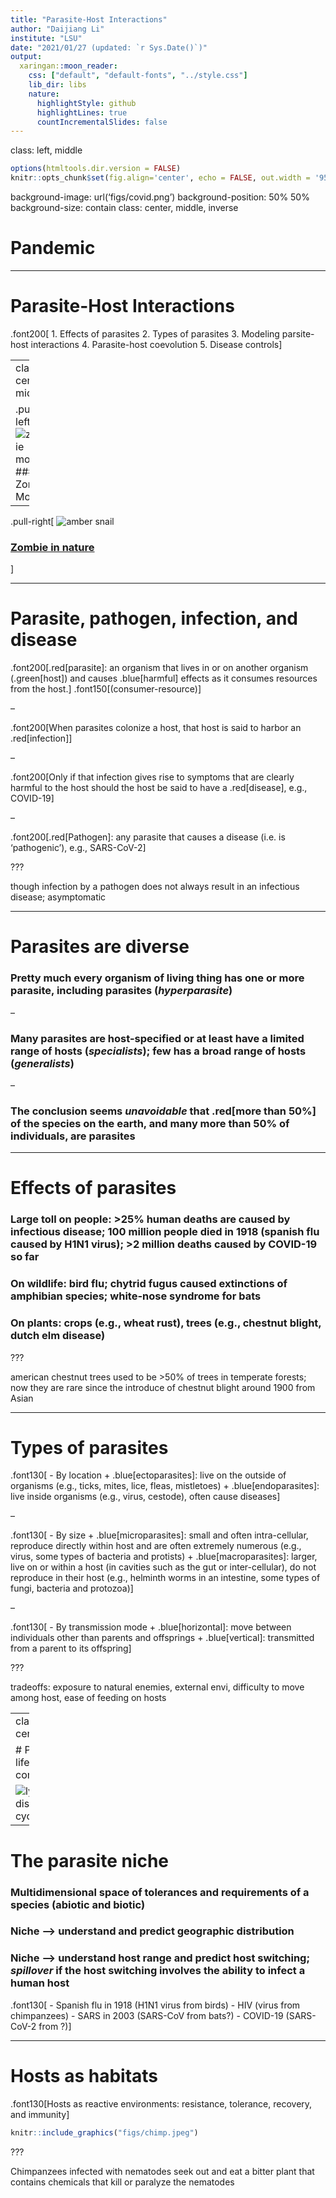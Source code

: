 ```yaml
---
title: "Parasite-Host Interactions"
author: "Daijiang Li"
institute: "LSU"
date: "2021/01/27 (updated: `r Sys.Date()`)"
output:
  xaringan::moon_reader:
    css: ["default", "default-fonts", "../style.css"]
    lib_dir: libs
    nature:
      highlightStyle: github
      highlightLines: true
      countIncrementalSlides: false
---
```

class: left, middle

```r
options(htmltools.dir.version = FALSE)
knitr::opts_chunk$set(fig.align='center', echo = FALSE, out.width = '95%')
```

background-image: url('figs/covid.png')
background-position: 50% 50%
background-size: contain
class: center, middle, inverse

# Pandemic

---


# Parasite-Host Interactions 

.font200[
1. Effects of parasites
2. Types of parasites
3. Modeling parsite-host interactions
4. Parasite-host coevolution
5. Disease controls
]

---
class: center, middle


.pull-left[
![zombie movies](figs/zombie.jpeg)
### Zombie Movies
]

--

.pull-right[
![amber snail](figs/amberSnail.gif)

### [Zombie in nature](https://www.wired.com/2014/09/absurd-creature-of-the-week-disco-worm/)
]

---

# Parasite, pathogen, infection, and disease

.font200[.red[parasite]: an organism that lives in or on another organism (.green[host]) and causes .blue[harmful] effects as it consumes resources from the host.]   .font150[(consumer-resource)]

--

.font200[When parasites colonize a host, that host is said to harbor an .red[infection]]

--

.font200[Only if that infection gives rise to symptoms that are clearly harmful to the host should the host be said to have a .red[disease], e.g., COVID-19]

--

.font200[.red[Pathogen]: any parasite that causes a disease (i.e. is ‘pathogenic’), e.g., SARS-CoV-2]


???

though infection by a pathogen does not always result in an infectious disease; asymptomatic

---

# Parasites are diverse

### Pretty much every organism of living thing has one or more parasite, including parasites (_hyperparasite_)

--

### Many parasites are host-specified or at least have a limited range of hosts (_specialists_); few has a broad range of hosts (_generalists_)

--

### The conclusion seems _unavoidable_ that .red[more than 50%] of the species on the earth, and many more than 50% of individuals, are parasites


---

# Effects of parasites

### Large toll on people: >25% human deaths are caused by infectious disease; 100 million people died in 1918 (spanish flu caused by H1N1 virus); >2 million deaths caused by COVID-19 so far

### On wildlife: bird flu; chytrid fugus caused extinctions of amphibian species; white-nose syndrome for bats

### On plants: crops (e.g., wheat rust), trees (e.g., chestnut blight, dutch elm disease)

???

american chestnut trees used to be >50% of trees in temperate forests; now they are rare since the introduce of chestnut blight around 1900 from Asian

---

# Types of parasites

.font130[
- By location 
  + .blue[ectoparasites]: live on the outside of organisms (e.g., ticks, mites, lice, fleas, mistletoes) 
  + .blue[endoparasites]: live inside organisms (e.g., virus, cestode), often cause diseases
]

--

.font130[
- By size
  + .blue[microparasites]: small and often intra-cellular, reproduce directly within host and are often extremely numerous (e.g., virus, some types of bacteria and protists)
  + .blue[macroparasites]: larger, live on or within a host (in cavities such as the gut or inter-cellular), do not reproduce in their host (e.g., helminth worms in an intestine, some types of fungi, bacteria and protozoa)
]

--

.font130[
- By transmission mode
  + .blue[horizontal]: move between individuals other than parents and offsprings
  + .blue[vertical]: transmitted from a parent to its offspring
]

???

tradeoffs: exposure to natural enemies, external envi, difficulty to move among host, ease of feeding on hosts

---
class: center

# Parasite life cycle complexity

![lyme disease cycle](figs/lyme.jpg)

---

# The parasite niche

### Multidimensional space of tolerances and requirements of a species (abiotic and biotic)

### Niche --> understand and predict geographic distribution

### Niche --> understand host range and predict host switching; _spillover_ if the host switching involves the ability to infect a human host

.font130[
- Spanish flu in 1918 (H1N1 virus from birds)
- HIV (virus from chimpanzees)
- SARS in 2003 (SARS-CoV from bats?)
- COVID-19 (SARS-CoV-2 from ?)
]


---

# Hosts as habitats

.font130[Hosts as reactive environments: resistance, tolerance, recovery, and immunity]

```r
knitr::include_graphics("figs/chimp.jpeg")
```



???

Chimpanzees infected with nematodes seek out and eat a bitter plant that contains chemicals that kill or paralyze the nematodes

